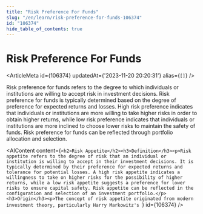 ```yaml
---
title: "Risk Preference For Funds"
slug: "/en/learn/risk-preference-for-funds-106374"
id: "106374"
hide_table_of_contents: true
---
```



# Risk Preference For Funds

<ArticleMeta id={106374} updatedAt={'2023-11-20 20:20:31'} alias={`[]`} />
<div className='border-solid border-b border-t-0 my-4 border-[var(--ifm-color-gray-300)]' />

Risk preference for funds refers to the degree to which individuals or institutions are willing to accept risk in investment decisions. Risk preference for funds is typically determined based on the degree of preference for expected returns and losses. High risk preference indicates that individuals or institutions are more willing to take higher risks in order to obtain higher returns, while low risk preference indicates that individuals or institutions are more inclined to choose lower risks to maintain the safety of funds. Risk preference for funds can be reflected through portfolio allocation and selection.

<AIContent content={`<h2>Risk Appetite</h2><h3>Definition</h3><p>Risk appetite refers to the degree of risk that an individual or institution is willing to accept in their investment decisions. It is typically determined by their preference for expected returns and tolerance for potential losses. A high risk appetite indicates a willingness to take on higher risks for the possibility of higher returns, while a low risk appetite suggests a preference for lower risks to ensure capital safety. Risk appetite can be reflected in the configuration and selection of an investment portfolio.</p><h3>Origin</h3><p>The concept of risk appetite originated from modern investment theory, particularly Harry Markowitz's `} id={106374} />
